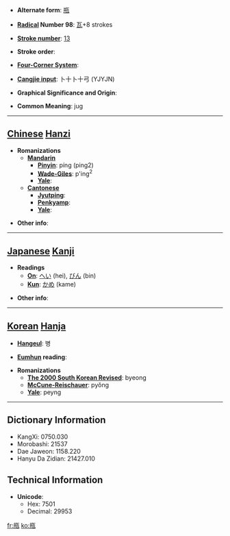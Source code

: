 * '''Alternate form''': [[瓶]]

* '''[[Wiktionary:Chinese radical index| Radical]] Number 98''': [[Wiktionary:Chinese radical index 瓦|瓦]]+8 strokes

* '''[[Wiktionary:Chinese total strokes index|Stroke number]]''': [[Wiktionary:Chinese total strokes index 13|13]]

* '''Stroke order''': 

* '''[[Wiktionary:Chinese four corner index|Four-Corner System]]''': 

* '''[[Wiktionary:Chinese Cangjie index|Cangjie input]]''': 卜十卜十弓 (YJYJN)

* '''Graphical Significance and Origin''': 

* '''Common Meaning''': jug

----

== [[Chinese]] [[Hanzi]] ==

* '''Romanizations'''
** '''[[Mandarin]]'''
*** '''[[Pinyin]]''': píng (ping2)
*** '''[[Wade-Giles]]''': p'ing<sup>2</sup>
*** '''[[Yale]]''': 
** '''[[Cantonese]]'''
*** '''[[Jyutping]]''':
*** '''[[Penkyamp]]''': 
*** '''[[Yale]]''': 

* '''Other info''': 

----

== [[Japanese]] [[Kanji]] ==

* '''Readings'''
** '''[[On]]''': [[へい]] (hei), [[びん]] (bin)
** '''[[Kun]]''': [[かめ]] (kame)

* '''Other info''':  

----

== [[Korean]] [[Hanja]] ==

* '''[[Hangeul]]''': 병

* '''[[Eumhun]] reading''': 

* '''Romanizations'''
** '''[[The 2000 South Korean Revised Romanization|The 2000 South Korean Revised]]''': byeong
** '''[[McCune-Reischauer]]''': pyŏng
** '''[[Yale]]''': peyng

----

== Dictionary Information ==

* KangXi: 0750.030
* Morobashi: 21537
* Dae Jaweon: 1158.220
* Hanyu Da Zidian: 21427.010

== Technical Information ==

* '''Unicode''':
** Hex: 7501
** Decimal: 29953

[[fr:甁]]
[[ko:甁]]